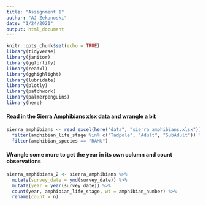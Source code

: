 ```yaml
---
title: "Assignment 1"
author: "AJ Zekanoski"
date: "1/24/2021"
output: html_document
---
```


```r
knitr::opts_chunk$set(echo = TRUE)
library(tidyverse)
library(janitor)
library(ggfortify)
library(readxl)
library(gghighlight)
library(lubridate)
library(plotly)
library(patchwork)
library(palmerpenguins)
library(here)
```


#### Read in the Sierra Amphibians xlsx data and wrangle a bit
```r
sierra_amphibians <- read_excel(here("data", "sierra_amphibians.xlsx")) %>% 
  filter(amphibian_life_stage %in% c("Tadpole", "Adult", "SubAdult")) %>%
  filter(amphibian_species == "RAMU")
```


#### Wrangle some more to get the year in its own column and count observations
```r
sierra_amphibians_2 <- sierra_amphibians %>% 
  mutate(survey_date = ymd(survey_date)) %>% 
  mutate(year = year(survey_date)) %>% 
  count(year, amphibian_life_stage, wt = amphibian_number) %>% 
  rename(count = n)

```


```r

```

